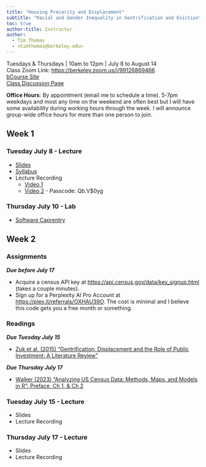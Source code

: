 ```yaml
---
title: "Housing Precarity and Displacement"
subtitle: "Racial and Gender Inequality in Gentrification and Eviction"
toc: true
author-title: Instructor
author: 
  - Tim Thomas
  - <timthomas@berkeley.edu>
---
```

Tuesdays & Thursdays | 10am to 12pm | July 8 to August 14   
Class Zoom Link: <https://berkeley.zoom.us/j/99126869466>    
[bCourse Site](https://bcourses.berkeley.edu/courses/1546264)  
[Class Discussion Page](https://bcourses.berkeley.edu/courses/1546264/discussion_topics)  

**Office Hours**: By appointment (email me to schedule a time). 5-7pm weekdays and most any time on the weekend are often best but I will have some availability during working hours through the week. I will announce group-wide office hours for more than one person to join. 

## Week 1
### Tuesday July 8 - Lecture
* [Slides](https://docs.google.com/presentation/d/1nHe2SQmLnlvXZnCW8O6uzEcM15XqA3w2flZ4ntPqbM0)
* [Syllabus](syllabus.qmd)
* Lecture Recording
  * [Video 1](https://drive.google.com/drive/folders/1e2GNPfaqiuiEkfac4mfEL6bF2y4vCeUo?usp=drive_link)
  * [Video 2](https://berkeley.zoom.us/rec/share/3fLK5nFCklPA1iXs3_D591fofoRwb--61f18MeChXdXykII7oiEDLZQzRuHF6XA5.D6XjsmytyWgvQDJ3?startTime=1751995954000) - Passcode: Qb.V$0yg

### Thursday July 10 - Lab
* [Software Caprentry](https://swcarpentry.github.io/r-novice-inflammation/)

## Week 2

### Assignments
***Due before July 17***

* Acquire a census API key at <https://api.census.gov/data/key_signup.html> (takes a couple minutes).
* Sign up for a Perplexity AI Pro Account at <https://plex.it/referrals/OXHAU39O>. The cost is minimal and I believe this code gets you a free month or something. 

### Readings
***Due Tuesday July 15***  

* [Zuk et al. (2015) "Gentrification, Displacement and the Role of Public Investment: A Literature Review"](https://www.researchgate.net/profile/Karen-Chapple/publication/334638363_Gentrification_Displacement_and_the_Role_of_Public_Investment_A_Literature_Review/links/5d37697f4585153e591c453f/Gentrification-Displacement-and-the-Role-of-Public-Investment-A-Literature-Review.pdf)

***Due Thursday July 17***

* [Walker (2023) “Analyzing US Census Data: Methods, Maps, and Models in R”: Preface, Ch 1, & Ch 2](https://walker-data.com/census-r/index.html)

### Tuesday July 15 - Lecture

* Slides
* Lecture Recording

### Thursday July 17 - Lecture

* Slides
* Lecture Recording


